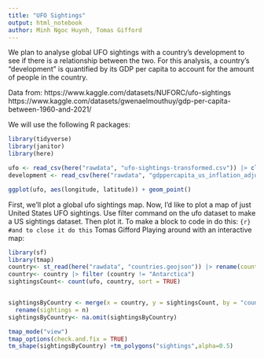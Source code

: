 ---
title: "UFO Sightings"
output: html_notebook
author: Minh Ngoc Huynh, Tomas Gifford
---

We plan to analyse global UFO sightings with a country's development to see if there is a relationship between the two. For this analysis, a country's "development" is quantified by its GDP per capita to account for the amount of people in the country. 

Data from: 
https://www.kaggle.com/datasets/NUFORC/ufo-sightings
https://www.kaggle.com/datasets/gwenaelmouthuy/gdp-per-capita-between-1960-and-2021/ 

We will use the following R packages:
```{r}
library(tidyverse)
library(janitor)
library(here)

ufo <- read_csv(here("rawdata", "ufo-sightings-transformed.csv")) |> clean_names()
development <- read_csv(here("rawdata", "gdppercapita_us_inflation_adjusted.csv")) |> clean_names()

ggplot(ufo, aes(longitude, latitude)) + geom_point()

```
First, we'll plot a global ufo sightings map.
Now, I'd like to plot a map of just United States UFO sightings.
Use filter command on the ufo dataset to make a US sightings dataset.
Then plot it.
To make a block to code in do this: ```{r} #and to close it do this ```
Tomas Gifford
Playing around with an interactive map:
```{r}
library(sf)
library(tmap)
country<- st_read(here("rawdata", "countries.geojson")) |> rename(country = ADMIN)
country<- country |> filter (country != "Antarctica")
sightingsCount<- count(ufo, country, sort = TRUE)


sightingsByCountry <- merge(x = country, y = sightingsCount, by = "country", all.y = TRUE) |>
  rename(sightings = n)
sightingsByCountry<- na.omit(sightingsByCountry)

tmap_mode("view")
tmap_options(check.and.fix = TRUE)
tm_shape(sightingsByCountry) +tm_polygons("sightings",alpha=0.5)
```
